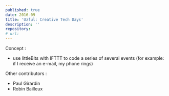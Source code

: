 ```yaml
---
published: true
date: 2016-09
title: 'Uzful: Creative Tech Days'
description: ''
repository: 
# url: 
---
```


Concept :
- use littleBits with IFTTT to code a series of several events
(for example: if I receive an e-mail, my phone rings)

Other contributors :
- Paul Girardin
- Robin Bailleux
